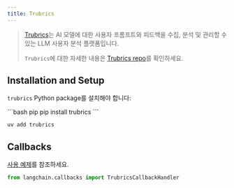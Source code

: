 ```yaml
---
title: Trubrics
---
```


>[Trubrics](https://trubrics.com)는 AI 모델에 대한 사용자 프롬프트와 피드백을 수집, 분석 및 관리할 수 있는 LLM 사용자 분석 플랫폼입니다.
>
>`Trubrics`에 대한 자세한 내용은 [Trubrics repo](https://github.com/trubrics/trubrics-sdk)를 확인하세요.

## Installation and Setup

`trubrics` Python package를 설치해야 합니다:

<CodeGroup>
```bash pip
pip install trubrics
```

```bash uv
uv add trubrics
```
</CodeGroup>


## Callbacks

[사용 예제](/oss/integrations/callbacks/trubrics)를 참조하세요.

```python
from langchain.callbacks import TrubricsCallbackHandler
```